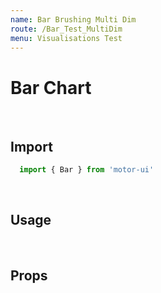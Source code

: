 ```yaml
---
name: Bar Brushing Multi Dim
route: /Bar_Test_MultiDim
menu: Visualisations Test
---
```


<h1 style={{ margin: '0px' }}>Bar Chart</h1>

<br />

## Import

```javascript
  import { Bar } from 'motor-ui'
```

<br />

## Usage



<Playground>
<Motor  
  config={{
            host: "localhost",
            secure: false,
            port: 19077,
            prefix: "",
            appId: "5c8ddda7-d4a8-4ee1-b994-922fca34830c"
  }}>
      <Bar
            cols={[
              { qField: 'Year', qLabel: 'Year' },
            { qField: '[OICA region]', qLabel: 'OICA region' },
              { qField: '=Sum([Car sales])*if(Year=2011,1,1)', qLabel: 'Car sales' }
   //        {
   //             qField: '=Sum([Commercial vehicle sales])',
   //              qLabel: 'Commercial vehicles sales'
   //        }
            ]}
            // title="Vehicle Sales by Region"
            // subTitle="Vehicle Sales by Region"
                        tickSpacing="narrow"
           // showGridlines={true}
            showGridlines={'none'}
            textOnAxis='both'
             showLegend={false}
            suppressZero={true}
         //   suppressScroll={true}
         //   stacked={true}
            // percentStacked={true}
            height="410px"
            // border = {false}
            calcCondition={{
              qCond: '1+1=2',
              qMsg: 'Calculation condition has not been met'
            }}
     //        otherTotalSpec={{
     //         qOtherLabel: 'Other',
     //         qOtherCount: '5'
     //       }}
            />
  </Motor>
</Playground>

<br />

## Props
